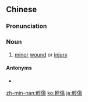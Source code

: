 {{also|轻伤}}
==Chinese==
{{zh-forms|s=轻伤}}

===Pronunciation===
{{zh-pron
|m=qīngshāng
|c=hing1 soeng1
|mn=qz,tw,xm:khin-siong/zz:khin-siang
|cat=n
}}

===Noun===
{{zh-noun}}

# [[minor]] [[wound]] or [[injury]]

====Antonyms====
* {{zh-l|重傷}}

[[zh-min-nan:輕傷]]
[[ko:輕傷]]
[[ja:輕傷]]